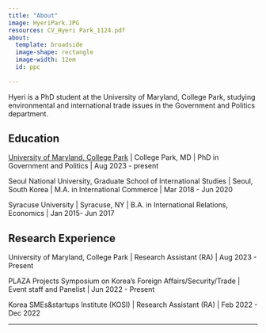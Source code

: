 ```yaml
---
title: "About"
image: HyeriPark.JPG
resources: CV_Hyeri Park_1124.pdf
about: 
  template: broadside
  image-shape: rectangle
  image-width: 12em
  id: ppc
  
---
```

::: {#ppc}
Hyeri is a PhD student at the University of Maryland, College Park, studying environmental and international trade issues in the Government and Politics department.

## Education

[University of Maryland, College Park](https://gvpt.umd.edu) \| College Park, MD \| PhD in Government and Politics \| Aug 2023 - present

Seoul National University, Graduate School of International Studies \| Seoul, South Korea \| M.A. in International Commerce \| Mar 2018 - Jun 2020

Syracuse University \| Syracuse, NY \| B.A. in International Relations, Economics \| Jan 2015- Jun 2017

## Research Experience

University of Maryland, College Park \| Research Assistant (RA) \| Aug 2023 - Present

PLAZA Projects Symposium on Korea's Foreign Affairs/Security/Trade \| Event staff and Panelist \| Jun 2022 - Present

Korea SMEs&startups Institute (KOSI) \| Research Assistant (RA) \| Feb 2022 - Dec 2022
:::

------------------------------------------------------------------------


